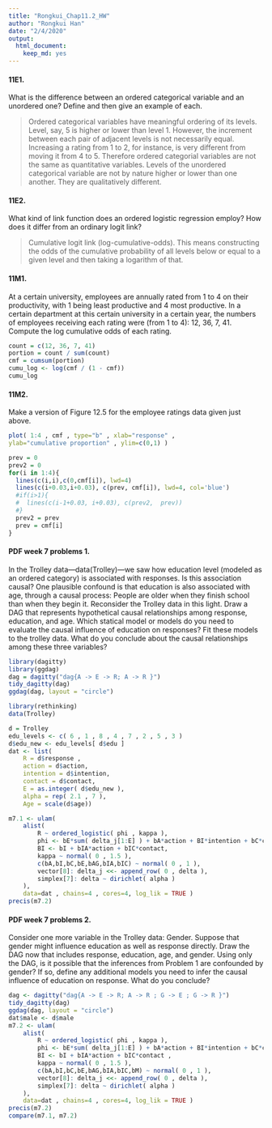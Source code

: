 ```yaml
---
title: "Rongkui_Chap11.2_HW"
author: "Rongkui Han"
date: "2/4/2020"
output: 
  html_document: 
    keep_md: yes
---
```


#### 11E1.     
What is the difference between an ordered categorical variable and an unordered one? Define and then give an example of each.  

> Ordered categorical variables have meaningful ordering of its levels. Level, say, 5 is higher or lower than level 1. However, the increment between each pair of adjacent levels is not necessarily equal. Increasing a rating from 1 to 2, for instance, is very different from moving it from 4 to 5. Therefore ordered categorial variables are not the same as quantitative variables. Levels of the unordered categorical variable are not by nature higher or lower than one another. They are qualitatively different.    

#### 11E2.     
What kind of link function does an ordered logistic regression employ? How does it differ from an ordinary logit link?     

> Cumulative logit link (log-cumulative-odds). This means constructing the odds of the cumulative probability of all levels below or equal to a given level and then taking a logarithm of that.     

#### 11M1.    
At a certain university, employees are annually rated from 1 to 4 on their productivity, with 1 being least productive and 4 most productive. In a certain department at this certain university in a certain year, the numbers of employees receiving each rating were (from 1 to 4): 12, 36, 7, 41. Compute the log cumulative odds of each rating.    

```r
count = c(12, 36, 7, 41)
portion = count / sum(count)
cmf = cumsum(portion)
cumu_log <- log(cmf / (1 - cmf))
cumu_log
```

#### 11M2.      
Make a version of Figure 12.5 for the employee ratings data given just above.     
```r
plot( 1:4 , cmf , type="b" , xlab="response" ,
ylab="cumulative proportion" , ylim=c(0,1) )

prev = 0
prev2 = 0
for(i in 1:4){
  lines(c(i,i),c(0,cmf[i]), lwd=4)
  lines(c(i+0.03,i+0.03), c(prev, cmf[i]), lwd=4, col='blue')
  #if(i>1){
  #  lines(c(i-1+0.03, i+0.03), c(prev2,  prev))
  #}
  prev2 = prev
  prev = cmf[i]
}
```

#### PDF week 7 problems 1.    

In the Trolley data—data(Trolley)—we saw how education level (modeled as an ordered category) is associated with responses. Is this association causal? One plausible confound is that education is also associated with age, through a causal process: People are older when they finish school than when they begin it. Reconsider the Trolley data in this light. Draw a DAG that represents hypothetical causal relationships among response, education, and age. Which statical model or models do you need to evaluate the causal influence of education on responses? Fit these models to the trolley data. What do you conclude about the causal relationships among these three variables?    

```r
library(dagitty)
library(ggdag)
dag = dagitty("dag{A -> E -> R; A -> R }")
tidy_dagitty(dag)
ggdag(dag, layout = "circle")
```

```r
library(rethinking)
data(Trolley)

d = Trolley
edu_levels <- c( 6 , 1 , 8 , 4 , 7 , 2 , 5 , 3 )
d$edu_new <- edu_levels[ d$edu ]
dat <- list(
    R = d$response ,
    action = d$action,
    intention = d$intention,
    contact = d$contact,
    E = as.integer( d$edu_new ),   
    alpha = rep( 2.1 , 7 ),        
    Age = scale(d$age))

m7.1 <- ulam(
    alist(
        R ~ ordered_logistic( phi , kappa ),
        phi <- bE*sum( delta_j[1:E] ) + bA*action + BI*intention + bC*contact +bAG*Age,
        BI <- bI + bIA*action + bIC*contact,
        kappa ~ normal( 0 , 1.5 ),
        c(bA,bI,bC,bE,bAG,bIA,bIC) ~ normal( 0 , 1 ),
        vector[8]: delta_j <<- append_row( 0 , delta ),
        simplex[7]: delta ~ dirichlet( alpha )
    ),
    data=dat , chains=4 , cores=4, log_lik = TRUE )
precis(m7.2)
```

#### PDF week 7 problems 2.      

Consider one more variable in the Trolley data: Gender. Suppose that gender might influence education as well as response directly. Draw the DAG now that includes response, education, age, and gender. Using only the DAG, is it possible that the inferences from Problem 1 are confounded by gender? If so, define any additional models you need to infer the causal influence of education on response. What do you conclude?     

```r
dag <- dagitty("dag{A -> E -> R; A -> R ; G -> E ; G -> R }")
tidy_dagitty(dag)
ggdag(dag, layout = "circle")
dat$male <- d$male
m7.2 <- ulam(
    alist(
        R ~ ordered_logistic( phi , kappa ),
        phi <- bE*sum( delta_j[1:E] ) + bA*action + BI*intention + bC*contact + bAG*Age + bM*male,
        BI <- bI + bIA*action + bIC*contact ,
        kappa ~ normal( 0 , 1.5 ),
        c(bA,bI,bC,bE,bAG,bIA,bIC,bM) ~ normal( 0 , 1 ),
        vector[8]: delta_j <<- append_row( 0 , delta ),
        simplex[7]: delta ~ dirichlet( alpha )
    ),
    data=dat , chains=4 , cores=4, log_lik = TRUE )
precis(m7.2)
compare(m7.1, m7.2)
```

